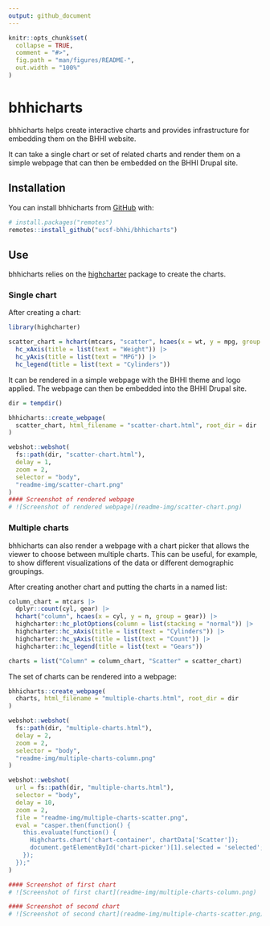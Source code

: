 ```yaml
---
output: github_document
---
```


<!-- README.md is generated from README.Rmd. Please edit that file -->

```r
knitr::opts_chunk$set(
  collapse = TRUE,
  comment = "#>",
  fig.path = "man/figures/README-",
  out.width = "100%"
)
```

# bhhicharts

<!-- badges: start -->

<!-- badges: end -->

bhhicharts helps create interactive charts and provides infrastructure for embedding them on the BHHI website.

It can take a single chart or set of related charts and render them on a simple webpage that can then be embedded on the BHHI Drupal site.

## Installation

You can install bhhicharts from [GitHub](https://github.com/ucsf-bhhi/bhhicharts) with:

``` r
# install.packages("remotes")
remotes::install_github("ucsf-bhhi/bhhicharts")
```

## Use

bhhicharts relies on the [highcharter](https://jkunst.com/highcharter/) package to create the charts.

### Single chart

After creating a chart:

```r
library(highcharter)

scatter_chart = hchart(mtcars, "scatter", hcaes(x = wt, y = mpg, group = cyl)) |> 
  hc_xAxis(title = list(text = "Weight")) |>
  hc_yAxis(title = list(text = "MPG")) |>
  hc_legend(title = list(text = "Cylinders"))
```

It can be rendered in a simple webpage with the BHHI theme and logo applied. The webpage can then be embedded into the BHHI Drupal site.

```r
dir = tempdir()

bhhicharts::create_webpage(
  scatter_chart, html_filename = "scatter-chart.html", root_dir = dir
)
```

```r
webshot::webshot(
  fs::path(dir, "scatter-chart.html"),
  delay = 1,
  zoom = 2,
  selector = "body",
  "readme-img/scatter-chart.png"
)
#### Screenshot of rendered webpage
# ![Screenshot of rendered webpage](readme-img/scatter-chart.png)
```

### Multiple charts

bhhicharts can also render a webpage with a chart picker that allows the viewer to choose between multiple charts. This can be useful, for example, to show different visualizations of the data or different demographic groupings.

After creating another chart and putting the charts in a named list:

```r
column_chart = mtcars |>
  dplyr::count(cyl, gear) |> 
  hchart("column", hcaes(x = cyl, y = n, group = gear)) |>
  highcharter::hc_plotOptions(column = list(stacking = "normal")) |> 
  highcharter::hc_xAxis(title = list(text = "Cylinders")) |>  
  highcharter::hc_yAxis(title = list(text = "Count")) |>
  highcharter::hc_legend(title = list(text = "Gears"))

charts = list("Column" = column_chart, "Scatter" = scatter_chart)
```

The set of charts can be rendered into a webpage:

```r
bhhicharts::create_webpage(
  charts, html_filename = "multiple-charts.html", root_dir = dir
)
```

```r
webshot::webshot(
  fs::path(dir, "multiple-charts.html"),
  delay = 2,
  zoom = 2,
  selector = "body",
  "readme-img/multiple-charts-column.png"
)

webshot::webshot(
  url = fs::path(dir, "multiple-charts.html"),
  selector = "body",
  delay = 10,
  zoom = 2,
  file = "readme-img/multiple-charts-scatter.png",
  eval = "casper.then(function() {
    this.evaluate(function() {
      Highcharts.chart('chart-container', chartData['Scatter']);
      document.getElementById('chart-picker')[1].selected = 'selected';
    });
  });"
)

#### Screenshot of first chart
# ![Screenshot of first chart](readme-img/multiple-charts-column.png)

#### Screenshot of second chart
# ![Screenshot of second chart](readme-img/multiple-charts-scatter.png)
```
